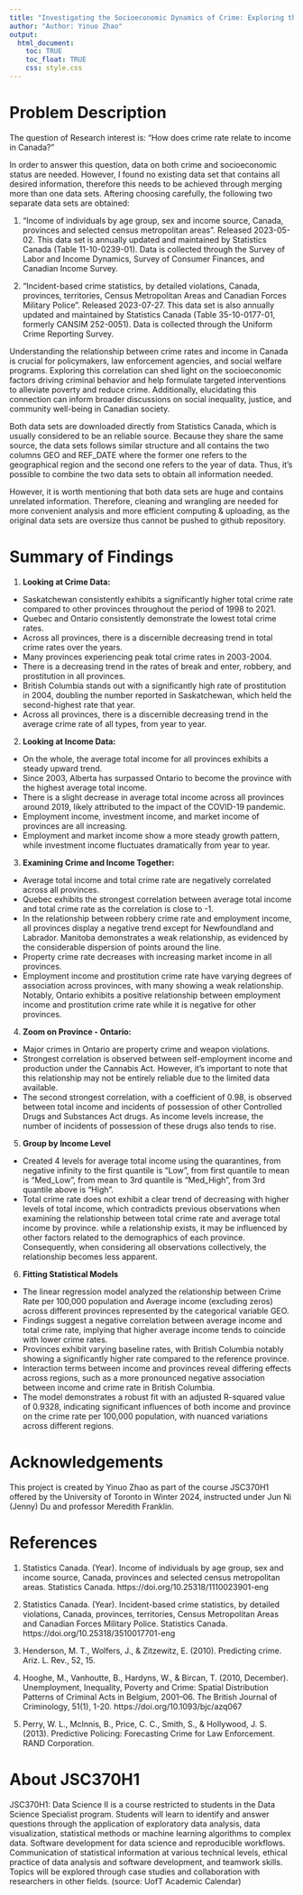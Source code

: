 ```yaml
---
title: "Investigating the Socioeconomic Dynamics of Crime: Exploring the Relationship Between Income and Crime Rates in Canada"
author: "Author: Yinuo Zhao"
output: 
  html_document:
    toc: TRUE
    toc_float: TRUE
    css: style.css
---
```


# Problem Description

The question of Research interest is: "How does crime rate relate to income in Canada?"

In order to answer this question, data on both crime and socioeconomic status are needed. However, I found no existing data set that contains all desired information, therefore this needs to be achieved through merging more than one data sets. Aftering choosing carefully, the following two separate data sets are obtained:

1. "Income of individuals by age group, sex and income source, Canada, provinces and selected census metropolitan areas". Released 2023-05-02. This data set is annually updated and maintained by Statistics Canada (Table 11-10-0239-01). Data is collected through the Survey of Labor and Income Dynamics, Survey of Consumer Finances, and Canadian Income Survey.

2. "Incident-based crime statistics, by detailed violations, Canada, provinces, territories, Census Metropolitan Areas and Canadian Forces Military Police". Released 2023-07-27. This data set is also annually updated and maintained by Statistics Canada (Table 35-10-0177-01, formerly CANSIM 252-0051). Data is collected through the Uniform Crime Reporting Survey.

Understanding the relationship between crime rates and income in Canada is crucial for policymakers, law enforcement agencies, and social welfare programs. Exploring this correlation can shed light on the socioeconomic factors driving criminal behavior and help formulate targeted interventions to alleviate poverty and reduce crime. Additionally, elucidating this connection can inform broader discussions on social inequality, justice, and community well-being in Canadian society.

Both data sets are downloaded directly from Statistics Canada, which is usually considered to be an reliable source. Because they share the same source, the data sets follows similar structure and all contains the two columns GEO and REF_DATE where the former one refers to the geographical region and the second one refers to the year of data. Thus, it's possible to combine the two data sets to obtain all information needed.

However, it is worth mentioning that both data sets are huge and contains unrelated information. Therefore, cleaning and wrangling are needed for more convenient analysis and more efficient computing & uploading, as the original data sets are oversize thus cannot be pushed to github repository.

# Summary of Findings

1. **Looking at Crime Data:**
  + Saskatchewan consistently exhibits a significantly higher total crime rate compared to other provinces throughout the period of 1998 to 2021.
  + Quebec and Ontario consistently demonstrate the lowest total crime rates.
  + Across all provinces, there is a discernible decreasing trend in total crime rates over the years.
  + Many provinces experiencing peak total crime rates in 2003-2004.
  + There is a decreasing trend in the rates of break and enter, robbery, and prostitution in all provinces.
  + British Columbia stands out with a significantly high rate of prostitution in 2004, doubling the number reported in Saskatchewan, which held the second-highest rate that year.
  + Across all provinces, there is a discernible decreasing trend in the average crime rate of all types, from year to year.
  
2. **Looking at Income Data:**
  + On the whole, the average total income for all provinces exhibits a steady upward trend.
  + Since 2003, Alberta has surpassed Ontario to become the province with the highest average total income.
  + There is a slight decrease in average total income across all provinces around 2019, likely attributed to the impact of the COVID-19 pandemic.
  + Employment income, investment income, and market income of provinces are all increasing. 
  + Employment and market income show a more steady growth pattern, while investment income fluctuates dramatically from year to year.
  
3. **Examining Crime and Income Together:**
  + Average total income and total crime rate are negatively correlated across all provinces.
  + Quebec exhibits the strongest correlation between average total income and total crime rate as the correlation is close to -1.
  + In the relationship between robbery crime rate and employment income, all provinces display a negative trend except for Newfoundland and Labrador. Manitoba demonstrates a weak relationship, as evidenced by the considerable dispersion of points around the line.
  + Property crime rate decreases with increasing market income in all provinces.
  + Employment income and prostitution crime rate have varying degrees of association across provinces, with many showing a weak relationship. Notably, Ontario exhibits a positive relationship between employment income and prostitution crime rate while it is negative for other provinces.
  
4. **Zoom on Province - Ontario:**
  + Major crimes in Ontario are property crime and weapon violations.
  + Strongest correlation is observed between self-employment income and production under the Cannabis Act. However, it’s important to note that this relationship may not be entirely reliable due to the limited data available.
  + The second strongest correlation, with a coefficient of 0.98, is observed between total income and incidents of possession of other Controlled Drugs and Substances Act drugs. As income levels increase, the number of incidents of possession of these drugs also tends to rise.
  
5. **Group by Income Level**
  + Created 4 levels for average total income using the quarantines, from negative infinity to the first quantile is “Low”, from first quantile to mean is “Med_Low”, from mean to 3rd quantile is “Med_High”, from 3rd quantile above is “High”.
  + Total crime rate does not exhibit a clear trend of decreasing with higher levels of total income, which contradicts previous observations when examining the relationship between total crime rate and average total income by province.  while a relationship exists, it may be influenced by other factors related to the demographics of each province. Consequently, when considering all observations collectively, the relationship becomes less apparent.

6. **Fitting Statistical Models**
  + The linear regression model analyzed the relationship between Crime Rate per 100,000 population and Average income (excluding zeros) across different provinces represented by the categorical variable GEO.
  + Findings suggest a negative correlation between average income and total crime rate, implying that higher average income tends to coincide with lower crime rates.
  + Provinces exhibit varying baseline rates, with British Columbia notably showing a significantly higher rate compared to the reference province.
  + Interaction terms between income and provinces reveal differing effects across regions, such as a more pronounced negative association between income and crime rate in British Columbia.
  + The model demonstrates a robust fit with an adjusted R-squared value of 0.9328, indicating significant influences of both income and province on the crime rate per 100,000 population, with nuanced variations across different regions.
  
# Acknowledgements

This project is created by Yinuo Zhao as part of the course JSC370H1 offered by the University of Toronto in Winter 2024, instructed under Jun Ni (Jenny) Du and professor Meredith Franklin.


# References

1. Statistics Canada. (Year). Income of individuals by age group, sex and income source, Canada, provinces and selected census metropolitan areas. Statistics Canada. https://doi.org/10.25318/1110023901-eng

2. Statistics Canada. (Year). Incident-based crime statistics, by detailed violations, Canada, provinces, territories, Census Metropolitan Areas and Canadian Forces Military Police. Statistics Canada. https://doi.org/10.25318/3510017701-eng

3. Henderson, M. T., Wolfers, J., & Zitzewitz, E. (2010). Predicting crime. Ariz. L. Rev., 52, 15.

4. Hooghe, M., Vanhoutte, B., Hardyns, W., & Bircan, T. (2010, December). Unemployment, Inequality, Poverty and Crime: Spatial Distribution Patterns of Criminal Acts in Belgium, 2001–06. The British Journal of Criminology, 51(1), 1-20. https://doi.org/10.1093/bjc/azq067

5. Perry, W. L., McInnis, B., Price, C. C., Smith, S., & Hollywood, J. S. (2013). Predictive Policing: Forecasting Crime for Law Enforcement. RAND Corporation.

# About JSC370H1

JSC370H1: Data Science II is a course restricted to students in the Data Science Specialist program. Students will learn to identify and answer questions through the application of exploratory data analysis, data visualization, statistical methods or machine learning algorithms to complex data. Software development for data science and reproducible workflows. Communication of statistical information at various technical levels, ethical practice of data analysis and software development, and teamwork skills. Topics will be explored through case studies and collaboration with researchers in other fields. (source: UofT Academic Calendar)

